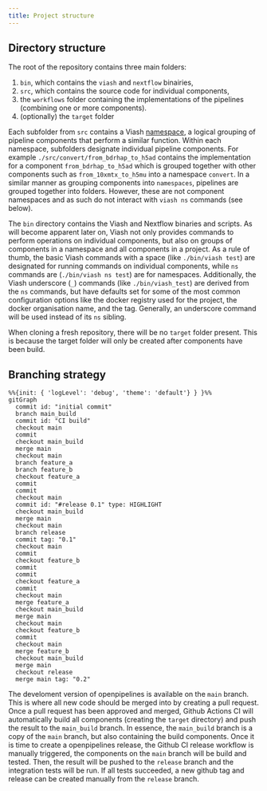 ```yaml
---
title: Project structure
---
```


## Directory structure
The root of the repository contains three main folders:

1. `bin`, which contains the `viash` and `nextflow` binairies,
2. `src`, which contains the source code for individual components,
3. the `workflows` folder containing the implementations of the pipelines (combining one or more components).
4. (optionally) the `target` folder 

Each subfolder from `src` contains a Viash [namespace](https://viash.io/guides/projects/namespaces/), a logical grouping of pipeline components that perform a similar function. Within each namespace, subfolders designate individual pipeline components. For example `./src/convert/from_bdrhap_to_h5ad` contains the implementation for a component `from_bdrhap_to_h5ad` which is grouped together with other components such as `from_10xmtx_to_h5mu` into a namespace `convert`. In a similar manner as grouping components into `namespaces`, pipelines are grouped together into folders. However, these are not component namespaces and as such do not interact with `viash ns` commands (see below).

The `bin` directory contains the Viash and Nextflow binaries and scripts. As will become apparent later on, Viash not only provides commands to perform operations on individual components, but also on groups of components in a namespace and all components in a project. As a rule of thumb, the basic Viash commands with a space (like `./bin/viash test`) are designated for running commands on individual components, while `ns` commands are (`./bin/viash ns test`) are for namespaces. Additionally, the Viash underscore (`_`) commands (like `./bin/viash_test`) are derived from the `ns` commands, but have defaults set for some of the most common configuration options like the docker registry used for the project, the docker organisation name, and the tag. Generally, an underscore command will be used instead of its `ns` sibling.

When cloning a fresh repository, there will be no `target` folder present. This is because the target folder will only be created after components have been build. 

## Branching strategy

```mermaid
%%{init: { 'logLevel': 'debug', 'theme': 'default'} } }%%
gitGraph
  commit id: "initial commit"
  branch main_build
  commit id: "CI build"
  checkout main
  commit
  checkout main_build
  merge main
  checkout main
  branch feature_a
  branch feature_b
  checkout feature_a
  commit
  commit
  checkout main
  commit id: "#release 0.1" type: HIGHLIGHT
  checkout main_build
  merge main
  checkout main
  branch release
  commit tag: "0.1"
  checkout main
  commit
  checkout feature_b
  commit
  commit
  checkout feature_a
  commit
  checkout main
  merge feature_a
  checkout main_build
  merge main
  checkout main
  checkout feature_b
  commit
  checkout main
  merge feature_b
  checkout main_build
  merge main
  checkout release
  merge main tag: "0.2"
```

The develoment version of openpipelines is available on the `main` branch. This is where all new code should be merged into by creating a pull request. 
Once a pull request has been approved and merged, Github Actions CI will automatically build all components (creating the `target` directory) and push the result to the `main_build` branch.
In essence, the `main_build` branch is a copy of the `main` branch, but also containing the build components. Once it is time to create a openpipelines release, the Github CI release workflow is manually triggered, the components on the `main` branch will be build and tested. Then, the result will be pushed to the `release` branch and the integration tests will be run. If all tests succeeded, a new github tag and release can be created manually from the `release` branch.